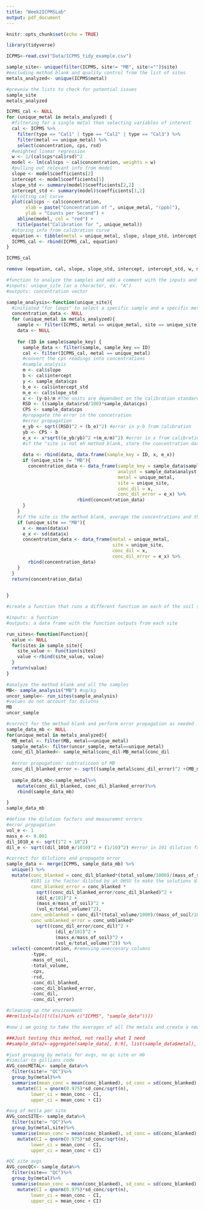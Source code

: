 ```yaml
---
title: "Week2ICPMSLab"
output: pdf_document
---
```


```r
knitr::opts_chunk$set(echo = TRUE)
```

```r
library(tidyverse)
```


```r
ICPMS<-read.csv("Data/ICPMS_tidy_example.csv")

```

```r
sample_site<- unique(filter(ICPMS, site!= "MB", site!="")$site)
#excluding method blank and quality control from the list of sites
metals_analyzed<- unique(ICPMS$metal)

#preveiw the lists to check for potential issues
sample_site
metals_analyzed
```

```r
ICPMS_cal <- NULL
for (unique_metal in metals_analyzed) {
  #filtering for a single metal then selecting variables of interest
  cal <- ICPMS %>%
    filter(type == "Cal1" | type == "Cal2" | type == "Cal3") %>%
    filter(metal == unique_metal) %>%
    select(concentration, cps, rsd)
  #weighted linear regression
  w <- 1/(cal$cps*cal$rsd)^2
  model <- lm(cal$cps ~ cal$concentration, weights = w)
  #pulling out relevant info from model
  slope <- model$coefficients[2]
  intercept <- model$coefficients[1]
  slope_std <- summary(model)$coefficients[2,2]
  intercept_std <- summary(model)$coefficients[1,2]
  #plotting cal curve
  plot(cal$cps ~ cal$concentration,
       xlab = paste("Concentration of ", unique_metal, "(ppb)"),
       ylab = "Counts per Second") +
    abline(model, col = "red") +
    title(paste("Calibration for ", unique_metal))
  #storing info from calibration curve
  equation <- tibble(metal = unique_metal, slope, slope_std, intercept, intercept_std)
  ICPMS_cal <- rbind(ICPMS_cal, equation)
}

ICPMS_cal

remove (equation, cal, slope, slope_std, intercept, intercept_std, w, model, unique_metal)


```

```r
#function to analyze the samples and add a comment with the inputs and outputs of the functions
#inputs: unique_site (as a character, ex. "A")
#outputs: concentration vector

sample_analysis<-function(unique_site){
  #initiated "for loops" to select a specific sample and a specific metal
  concentration_data <- NULL
  for (unique_metal in metals_analyzed){
    sample <- filter(ICPMS, metal == unique_metal, site == unique_site)
    data <- NULL
 
    for (ID in sample$sample_key) {
      sample_data <- filter(sample, sample_key == ID)
      cal <- filter(ICPMS_cal, metal == unique_metal)
      #convert the cps readings into concentrations
      #sample analysis
      m <- cal$slope
      b <- cal$intercept
      y <- sample_data$cps
      b_e <- cal$intercept_std
      m_e <- cal$slope_std
      x <- (y-b)/m #The units are dependent on the calibration standards (Kg/mL)
      RSD <- ((sample_data$rsd/100)*sample_data$cps)
      CPS <- sample_data$cps 
      #propagate the error in the concetration
      #error propagation
      e_yb <- sqrt((RSD)^2 + (b_e)^2) #error in y-b from calibration
      yb <- CPS - b
      e_x <- x*sqrt((e_yb/yb)^2 +(m_e/m)^2) #error in x from calibration
      #if the "site is not eh method blank, store the concentration data
      
      data <- rbind(data, data.frame(sample_key = ID, x, e_x))
      if (unique_site != "MB"){
        concentration_data <- data_frame(sample_key = sample_data$sample_key,
                                         analyst = sample_data$analyst,
                                         metal = unique_metal,
                                         site = unique_site,
                                         conc_dil = x,
                                         conc_dil_error = e_x) %>%
                          rbind(concentration_data)
      }
    }
    #if the site is the method blank, average the concentrations and then store the data
    if (unique_site == "MB"){
      x <- mean(data$x)
      e_x <- sd(data$x)
      concentration_data <- data_frame(metal = unique_metal,
                                       site = unique_site,
                                       conc_dil = x,
                                       conc_dil_error = e_x) %>%
        rbind(concentration_data)
    }
  }
  return(concentration_data)

  
}

```


```r
#create a function that runs a different function on each of the soil sample sites

#inputs: a function
#outputs: a data frame with the function outputs from each site

run_sites<-function(Function){
  value <- NULL
  for(sites in sample_site){
    site_value <- Function(sites)
    value <-rbind(site_value, value)
  }
  return(value)
}


```

```r
#analyze the method blank and all the samples
MB<- sample_analysis("MB") #ug/kg
uncor_sample<- run_sites(sample_analysis)
#values do not account for dilutns
MB
uncor_sample


```

```r
#correct for the method blank and perform error propagation as needed
sample_data_mb <- NULL
for(unique_metal in metals_analyzed){
  MB_metal <- filter(MB, metal==unique_metal)
  sample_metal<- filter(uncor_sample, metal==unique_metal)
  conc_dil_blanked<- sample_metal$conc_dil-MB_metal$conc_dil
  
  #error propogation: subtraticoon of MB
  conc_dil_blanked_error <- sqrt((sample_metal$conc_dil_error)^2 +(MB_metal$conc_dil_error)^2)
  
  sample_data_mb<-sample_metal%>%
    mutate(conc_dil_blanked, conc_dil_blanked_error)%>%
    rbind(sample_data_mb)

}
sample_data_mb
```

```r
#define the dilution factors and measuremnt errors
#error propagation
vol_e <- 1
mass_e <- 0.001
dil_1010_e <- sqrt(1^2 + 10^2)
dil_e <- sqrt((dil_1010_e/1010)^2 + (1/10)^2) #error in 101 dilution factor

#correct for dilutions and propagate error
sample_data <- merge(ICPMS, sample_data_mb) %>%
  unique() %>%
  mutate(conc_blanked = conc_dil_blanked*(total_volume/1000)/(mass_of_soil/1000)*101,
         #101 is the factor diluted by at OHSU to make the solutions dilute enought to run the ICPMS on
         conc_blanked_error = conc_blanked *   
           sqrt((conc_dil_blanked_error/conc_dil_blanked)^2 + 
           (dil_e/101)^2 +
           (mass_e/mass_of_soil)^2 +
           (vol_e/total_volume)^2),
         conc_unblanked = conc_dil*(total_volume/1000)/(mass_of_soil/1000)*101,
         conc_unblanked_error = conc_unblanked*
           sqrt((conc_dil_error/conc_dil)^2 +
                  (dil_e/101)^2 +
                  (mass_e/mass_of_soil)^2 +
                  (vol_e/total_volume)^2)) %>%
  select(-concentration, #removing uneccesary columns
         -type,
         -mass_of_soil,
         -total_volume,
         -cps,
         -rsd,
         -conc_dil_blanked,
         -conc_dil_blanked_error,
         -conc_dil,
         -conc_dil_error)

```


```r
#cleaning up the environment
##rm(list=ls()[!(ls()%in% c("ICPMS", "sample_data"))])

```


```r
#now i am going to take the averages of all the metals and create a new data frame with that, not sure if I will be able to make a fucntion, i may just do it by hand

###Just testing this method, not really what I need
##sample_data2<-aggregate(sample_data[, 6:9], list(sample_data$metal), mean)

#just grouping by metals for avgs, no qc site or mb
#similar to gillians code
AVG_concMETAL<- sample_data%>%
  filter(site!= "QC")%>%
  group_by(metal)%>%
  summarise(mean_conc = mean(conc_blanked), sd_conc = sd(conc_blanked), n = n()) %>%
    mutate(CI = qnorm(0.975)*sd_conc/sqrt(n),
         lower_ci = mean_conc - CI,
         upper_ci = mean_conc + CI)

#avg of metla per site
AVG_concSITE<- sample_data%>%
  filter(site!= "QC")%>%
  group_by(metal,site)%>%
  summarise(mean_conc = mean(conc_blanked), sd_conc = sd(conc_blanked), n = n()) %>%
    mutate(CI = qnorm(0.975)*sd_conc/sqrt(n),
         lower_ci = mean_conc - CI,
         upper_ci = mean_conc + CI)

#QC site avgs
AVG_concQC<- sample_data%>%
  filter(site== "QC")%>%
  group_by(metal)%>%
  summarise(mean_conc = mean(conc_blanked), sd_conc = sd(conc_blanked), n = n()) %>%
    mutate(CI = qnorm(0.975)*sd_conc/sqrt(n),
         lower_ci = mean_conc - CI,
         upper_ci = mean_conc + CI)


```



```r


```


```r


```

```r


```



```r


```


